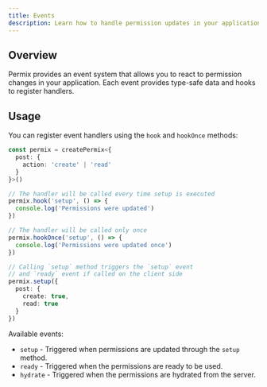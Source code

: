 ```yaml
---
title: Events
description: Learn how to handle permission updates in your application
---
```


## Overview

Permix provides an event system that allows you to react to permission changes in your application. Each event provides type-safe data and hooks to register handlers.

## Usage

You can register event handlers using the `hook` and `hookOnce` methods:

```ts
const permix = createPermix<{
  post: {
    action: 'create' | 'read'
  }
}>()

// The handler will be called every time setup is executed
permix.hook('setup', () => {
  console.log('Permissions were updated')
})

// The handler will be called only once
permix.hookOnce('setup', () => {
  console.log('Permissions were updated once')
})

// Calling `setup` method triggers the `setup` event
// and `ready` event if called on the client side
permix.setup({
  post: {
    create: true,
    read: true
  }
})
```

Available events:

- `setup` - Triggered when permissions are updated through the `setup` method.
- `ready` - Triggered when the permissions are ready to be used.
- `hydrate` - Triggered when the permissions are hydrated from the server.
